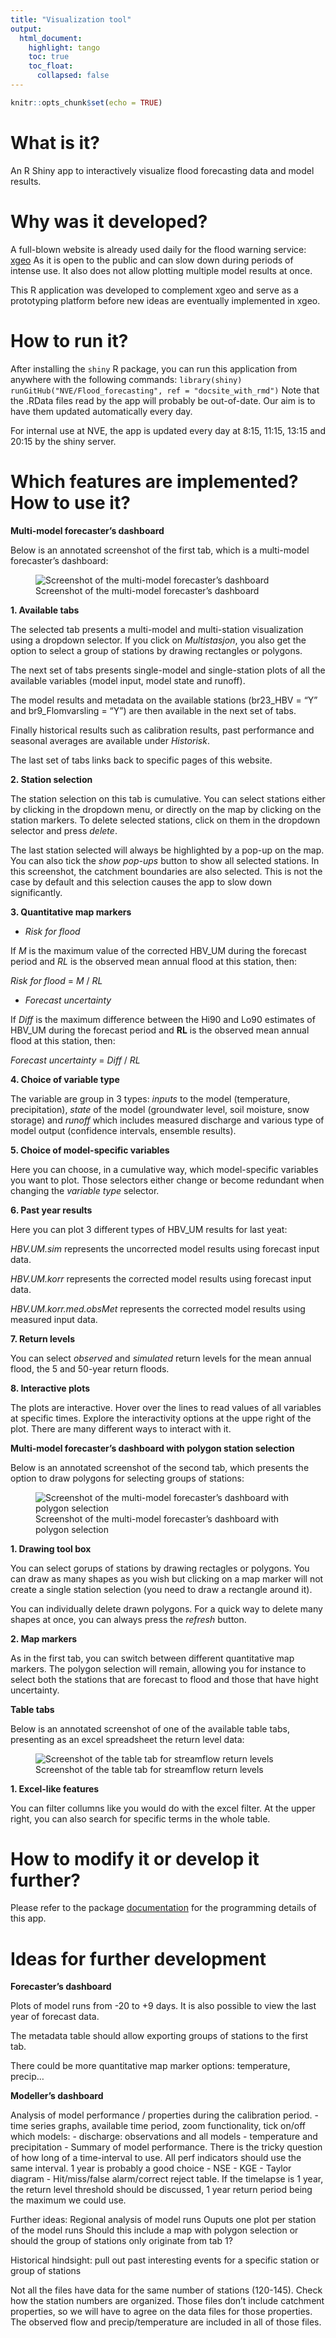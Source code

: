 ```yaml
---
title: "Visualization tool"
output: 
  html_document:
    highlight: tango
    toc: true
    toc_float:
      collapsed: false
---
```


```r
knitr::opts_chunk$set(echo = TRUE)
```


# What is it?

An R Shiny app to interactively visualize flood forecasting data and model results.

# Why was it developed?

A full-blown website is already used daily for the flood warning service: [xgeo](www.xgeo.no)
As it is open to the public and can slow down during periods of intense use. It also does not allow plotting multiple model results at once.

This R application was developed to complement xgeo and serve as a prototyping platform before new ideas are eventually implemented in xgeo.

# How to run it?

After installing the `shiny` R package, you can run this application from anywhere with the following commands:
`library(shiny)`
`runGitHub("NVE/Flood_forecasting", ref = "docsite_with_rmd")`
Note that the .RData files read by the app will probably be out-of-date. 
Our aim is to have them updated automatically every day.

For internal use at NVE, the app is updated every day at 8:15, 11:15, 13:15 and 20:15 by the shiny server.

# Which features are implemented? How to use it?

**Multi-model forecaster's dashboard**

Below is an annotated screenshot of the first tab, which is a multi-model forecaster's dashboard:

![Screenshot of the multi-model forecaster's dashboard](images/app_first_tab.png)


**1. Available tabs**

The selected tab presents a multi-model and multi-station visualization using a dropdown selector. If you click on *Multistasjon*, you also get the option to select a group of stations by drawing rectangles or polygons.

The next set of tabs presents single-model and single-station plots of all the available variables (model input, model state and runoff).

The model results and metadata on the available stations (br23_HBV = "Y" and br9_Flomvarsling = "Y") are then available in the next set of tabs.

Finally historical results such as calibration results, past performance and seasonal averages are available under *Historisk*.

The last set of tabs links back to specific pages of this website.

**2. Station selection**

The station selection on this tab is cumulative. You can select stations either by clicking in the dropdown menu, or directly on the map by clicking on the station markers. To delete selected stations, click on them in the dropdown selector and press *delete*.

The last station selected will always be highlighted by a pop-up on the map. You can also tick the *show pop-ups* button to show all selected stations. In this screenshot, the catchment boundaries are also selected. This is not the case by default and this selection causes the app to slow down significantly.

**3. Quantitative map markers**

- *Risk for flood*

If *M* is the maximum value of the corrected HBV_UM during the forecast period and *RL* is the observed mean annual flood at this station, then:

*Risk for flood* = *M* / *RL*   

- *Forecast uncertainty*

If *Diff* is the maximum difference between the Hi90 and Lo90 estimates of HBV_UM during the forecast period and **RL** is the observed mean annual flood at this station, then:

*Forecast uncertainty* = *Diff* / *RL*   

**4. Choice of variable type**

The variable are group in 3 types: *inputs* to the model (temperature, precipitation), *state* of the model (groundwater level, soil moisture, snow storage) and *runoff* which includes measured discharge and various type of model output (confidence intervals, ensemble results).

**5. Choice of model-specific variables**

Here you can choose, in a cumulative way, which model-specific variables you want to plot. Those selectors either change or become redundant when changing the *variable type* selector.

**6. Past year results**

Here you can plot 3 different types of HBV_UM results for last yeat:

*HBV.UM.sim* represents the uncorrected model results using forecast input data.

*HBV.UM.korr* represents the corrected model results using forecast input data.

*HBV.UM.korr.med.obsMet* represents the corrected model results using measured input data.

**7. Return levels**

You can select *observed* and *simulated* return levels for the mean annual flood, the 5 and 50-year return floods.

**8. Interactive plots**

The plots are interactive. Hover over the lines to read values of all variables at specific times.
Explore the interactivity options at the uppe right of the plot. There are many different ways to interact with it.

**Multi-model forecaster's dashboard with polygon station selection**

Below is an annotated screenshot of the second tab, which presents the option to draw polygons for selecting groups of stations:

![Screenshot of the multi-model forecaster's dashboard with polygon selection](images/app_second_tab.png)

**1. Drawing tool box**

You can select gorups of stations by drawing rectagles or polygons. You can draw as many shapes as you wish but clicking on a map marker will not create a single station selection (you need to draw a rectangle around it).

You can individually delete drawn polygons. For a quick way to delete many shapes at once, you can always press the *refresh* button.


**2. Map markers**

As in the first tab, you can switch between different quantitative map markers. The polygon selection will remain, allowing you for instance to select both the stations that are forecast to flood and those that have hight uncertainty.

**Table tabs**

Below is an annotated screenshot of one of the available table tabs, presenting as an excel spreadsheet the return level data:

![Screenshot of the table tab for streamflow return levels](images/app_table_tab.png)

**1. Excel-like features**

You can filter collumns like you would do with the excel filter. At the upper right, you can also search for specific terms in the whole table.


# How to modify it or develop it further?

Please refer to the package [documentation](http://NVE.github.io/Flood_forecasting/index.html) for the programming details of this app.

# Ideas for further development

**Forecaster's dashboard**

Plots of model runs from -20 to +9 days. It is also possible to view the last year of forecast data. 

The metadata table should allow exporting groups of stations to the first tab.

There could be more quantitative map marker options: temperature, precip...


**Modeller's dashboard**

Analysis of model performance / properties during the calibration period.
  - time series graphs, available time period, zoom functionality, tick on/off which models:
  - discharge: observations and all models
  - temperature and precipitation
  - Summary of model performance. There is the tricky question of how long of a time-interval to use. All perf indicators should use the same interval. 1 year is probably a good choice
     - NSE
     - KGE
     - Taylor diagram
     - Hit/miss/false alarm/correct reject table. If the timelapse is 1 year, the return level threshold should be discussed, 1 year return period being the maximum we could use.

Further ideas:
Regional analysis of model runs
Ouputs one plot per station of the model runs
Should this include a map with polygon selection or should the group of stations only originate from tab 1?

Historical hindsight: pull out past interesting events for a specific station or group of stations

Not all the files have data for the same number of stations (120-145). Check how the station numbers are organized.
Those files don't include catchment properties, so we will have to agree on the data files for those properties.
The observed flow and precip/temperature are included in all of those files.
